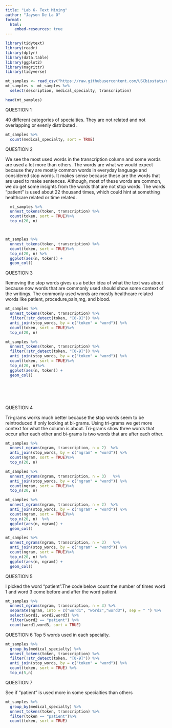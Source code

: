 ```yaml
---
title: "Lab 6- Text Mining"
author: "Jayson De La O"
format:
  html:
    embed-resources: true
---
```




```r
library(tidytext)
library(readr)
library(dplyr)
library(data.table)
library(ggplot2)
library(magrittr)
library(tidyverse)
```



```r
mt_samples <- read_csv("https://raw.githubusercontent.com/USCbiostats/data-science-data/master/00_mtsamples/mtsamples.csv")
mt_samples <- mt_samples %>%
  select(description, medical_specialty, transcription)

head(mt_samples)
```

QUESTION 1

40 different categories of specialties. They are not related and not overlapping or evenly distributed .
```r
mt_samples %>%
  count(medical_specialty, sort = TRUE)
```

QUESTION 2

We see the most used words in the transcription column and some words are used a lot more than others. The words are what we would expect because they are mostly common words in everyday language and considered stop words. It makes sense because these are the words that are used to make sentences. Although, most of these words are common, we do get some insights from the words that are not stop words. The words "patient" is used about 22 thousand times, which could hint at something healthcare related or time related.
```r
  mt_samples %>%
  unnest_tokens(token, transcription) %>%
  count(token, sort = TRUE)%>%
  top_n(20, n)



mt_samples %>%
  unnest_tokens(token, transcription) %>%
  count(token, sort = TRUE)%>%
  top_n(20, n) %>%
  ggplot(aes(n, token)) +
  geom_col()
```

QUESTION 3

Removing the stop words gives us a better idea of what the text was about because now words that are commonly used should show some context of the writings. The commonly used words are mostly healthcare related words like patient, procedure,pain,mg, and blood.

```r

mt_samples %>%
  unnest_tokens(token, transcription) %>%
  filter(!str_detect(token, "[0-9]")) %>%
  anti_join(stop_words, by = c("token" = "word")) %>%
  count(token, sort = TRUE)%>%
  top_n(20, n)

mt_samples %>%
  unnest_tokens(token, transcription) %>%
  filter(!str_detect(token, "[0-9]")) %>%
  anti_join(stop_words, by = c("token" = "word")) %>%
  count(token, sort = TRUE)%>%
  top_n(20, n)%>%
  ggplot(aes(n, token)) +
  geom_col()







```

QUESTION 4

Tri-grams works much better because the stop words seem to be reintroduced if only looking at bi-grams. Using tri-grams we get more context for what the column is about. Tri-grams show three words that occur after each other and bi-grams is two words that are after each other.
```r
mt_samples %>%
  unnest_ngrams(ngram, transcription, n = 2)  %>%
  anti_join(stop_words, by = c("ngram" = "word")) %>%
  count(ngram, sort = TRUE)%>%
  top_n(20, n)

mt_samples %>%
  unnest_ngrams(ngram, transcription, n = 3)   %>%
  anti_join(stop_words, by = c("ngram" = "word")) %>%
  count(ngram, sort = TRUE)%>%
  top_n(20, n)

mt_samples %>%
  unnest_ngrams(ngram, transcription, n = 2)  %>%
  anti_join(stop_words, by = c("ngram" = "word")) %>%
  count(ngram, sort = TRUE)%>%
  top_n(20, n)  %>%
  ggplot(aes(n, ngram)) +
  geom_col()

mt_samples %>%
  unnest_ngrams(ngram, transcription, n = 3)   %>%
  anti_join(stop_words, by = c("ngram" = "word")) %>%
  count(ngram, sort = TRUE)%>%
  top_n(20, n) %>%
  ggplot(aes(n, ngram)) +
  geom_col()
```

QUESTION 5

I picked the word "patient".The code below count the number of times word 1 and word 3 come before and after the word patient.
```r
mt_samples %>%
  unnest_ngrams(ngram, transcription, n = 3) %>%
  separate(ngram, into = c("word1", "word2","word3"), sep = " ") %>%
  select(word1, word2,word3) %>%
  filter(word2 == "patient") %>%
  count(word1,word3, sort = TRUE) 
```


QUESTION 6
Top 5 words used in each specialty.
```r
mt_samples %>%
  group_by(medical_specialty) %>%
  unnest_tokens(token, transcription) %>%
  filter(!str_detect(token, "[0-9]")) %>%
  anti_join(stop_words, by = c("token" = "word")) %>%
  count(token, sort = TRUE) %>%
  top_n(5,n)
```

QUESTION 7 

See if "patient" is used more in some specialties than others
```r
mt_samples %>%
  group_by(medical_specialty) %>%
  unnest_tokens(token, transcription) %>%
  filter(token == "patient")%>%
  count(token, sort = TRUE)

```

